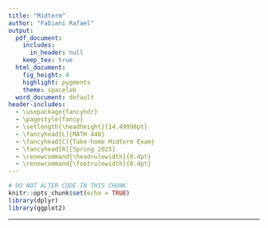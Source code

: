 ```yaml
---
title: "Midterm"
author: "Fabiani Rafael"
output:
  pdf_document:
    includes:
      in_header: null
    keep_tex: true
  html_document:
    fig_height: 4
    highlight: pygments
    theme: spacelab
  word_document: default
header-includes:
  - \usepackage{fancyhdr}
  - \pagestyle{fancy}
  - \setlength{\headheight}{14.49998pt}
  - \fancyhead[L]{MATH 448}
  - \fancyhead[C]{Take-home Midterm Exam}
  - \fancyhead[R]{Spring 2025}
  - \renewcommand{\headrulewidth}{0.4pt}
  - \renewcommand{\footrulewidth}{0.4pt}
---
```


```r
# DO NOT ALTER CODE IN THIS CHUNK
knitr::opts_chunk$set(echo = TRUE)
library(dplyr)
library(ggplot2)
```
\thispagestyle{fancy}
* * *
\begin{enumerate}
\item (22 points) Suppose that we wish to predict whether a given stock will issue a dividend this year (Y = 1 for “Yes” , Y = 0 for “No”) based on X, last year’s percent profit.We examine a large number of companies and discover that the mean value of X for companies that issued a dividend was $\bar{X} = 10$,while the mean for those that didn’t was $\bar{X} = 0$. In addition, the variance of X for these two sets of companies was $\sigma^2 = 36$. Finally, 80\% of companies issued dividends.
Assume that X follows a normal distribution in each group, i.e. $X|Y = k ~ N(\mu_k, \sigma^2)$. The density function for a normal distribution $N(\mu, \sigma^2)$ is 
$$
f(x) = \frac{1}{\sqrt{2\pi\sigma^2}}\exp\left(-\frac{(x-\mu)^2}{2\sigma^2}\right)
$$
where $\mu$ is the mean and $\sigma^2$ is the variance.

(a) (4 points) According to Bayes’ theorm, $P(Y = k | X = x) = \frac{\pi_k f_k(x)}{\pi_0f_0(x) + \pi_1f_1(x)}$, where $k = 0, 1$. What are the interpretations of $\pi_0 \text{ and } \pi_1$? How to estimate them based on the given information ?

\begin{itemize}
\item $\pi_0 \, \pi_1$ can be interpreted as representing the probabilities wherein the given company will not issue a dividend and will issue a dividend respectively. Now we can estimate them using the given information i.e given that 80\% of the companies issued dividends, while 20\% did not, we can say that $\pi_1 = 0.8$ and $\pi_0 = 0.2$.
\end{itemize}


(b) (4 ponts) What are the interpretations of $\sigma^2, \mu_0$ and $\mu_1$? How to estimate them based on the given information?

\begin{itemize}
\item Here $\sigma^2 = 36$ and $\sigma = 6$ can be interprered as the variance of the percentage profit of the companies, hence the standard deviation in reported \% profit for all companies was 6\%. Continuing  $\mu_0$ and $\mu_1$ would correspond to the mean percentage profit of the companies that did not issue a dividend and the companies that did issue a dividend respectively. We can estimate them using the given information i.e $\bar{X} = 0$ for companies that did not issue a dividend and $\bar{X} = 10$ for companies that did issue a dividend.
\end{itemize}

(c) (4 points) We know that in logistic regression 
$$
\log\frac{P(Y = 1 | X = x)}{P(Y= 0| X = x)} = \beta_0 + \beta_1x
$$
a linear function of x. Please show that this is also true here (the LDA framework)

\begin{itemize}

\item Now from the problem we have that 

\begin{align*}
P(Y = 1 | X = x) &= \frac{\pi_1 f_1(x)}{\pi_0f_0(x) + \pi_1f_1(x)} \\
&= \frac{\pi_1 \frac{1}{\sqrt{2\pi\sigma^2}}\exp\left(-\frac{(x-\mu_1)^2}{2\sigma^2}\right)}{\pi_0 \frac{1}{\sqrt{2\pi\sigma^2}}\exp\left(-\frac{(x-\mu_0)^2}{2\sigma^2}\right) + \pi_1 \frac{1}{\sqrt{2\pi\sigma^2}}\exp\left(-\frac{(x-\mu_1)^2}{2\sigma^2}\right)} 
\end{align*}
Now without loss of generality, $P(Y = 0 \mid X = x)$ can be written as the following 
$$
\frac{\pi_0 \frac{1}{\sqrt{2\pi\sigma^2}}\exp\left(-\frac{(x-\mu_0)^2}{2\sigma^2}\right)}{\pi_0 \frac{1}{\sqrt{2\pi\sigma^2}}\exp\left(-\frac{(x-\mu_0)^2}{2\sigma^2}\right) + \pi_1 \frac{1}{\sqrt{2\pi\sigma^2}}\exp\left(-\frac{(x-\mu_1)^2}{2\sigma^2}\right)}
$$
Now we have already estimated $\pi_0 = 0.2, \pi_1=0.8, \mu_0=0, \mu_1=10$ and were given that $\sigma^2=36$. We may now continue to use these values and yield the following 
\begin{align*}
P(Y = 0 | X = x) &= \frac{0.2 \frac{1}{\sqrt{2\pi\sigma^2}}\exp\left(-\frac{(x-10)^2}{2\sigma^2}\right)}{0.2 \frac{1}{\sqrt{2\pi\sigma^2}}\exp\left(-\frac{(x-10)^2}{2\sigma^2}\right) + 0.8 \frac{1}{\sqrt{2\pi\sigma^2}}\exp\left(-\frac{(x-10)^2}{2\sigma^2}\right)} \\
&= \frac{0.2\exp\left(-\frac{x^2}{72}\right)}{0.2\exp\left(-\frac{x^2}{72}\right) + 0.8\exp\left(-\frac{(x-10)^2}{72}\right)} \\
P(Y = 1 | X = x) &= \frac{0.8\exp\left(-\frac{(x-10)^2}{72}\right)}{0.2 \exp\left(-\frac{(x)^2}{72}\right) + 0.8 \exp\left(-\frac{(x-10)^2}{72}\right)}  \\
\log\frac{P(Y = 1 | X = x)}{P(Y = 0 | X = x)} &= \log\frac{\frac{0.8\exp\left(-\frac{(x-10)^2}{72}\right)}{0.2 \exp\left(-\frac{(x)^2}{72}\right) + 0.8 \exp\left(-\frac{(x-10)^2}{72}\right)}}{\frac{0.2\exp\left(-\frac{x^2}{72}\right)}{0.2\exp\left(-\frac{x^2}{72}\right) + 0.8\exp\left(-\frac{(x-10)^2}{72}\right)}} \\
&= \log\frac{0.8\exp\left(-\frac{(x-10)^2}{72}\right)}{0.2 \exp\left(-\frac{(x)^2}{72}\right) + 0.8 \exp\left(-\frac{(x-10)^2}{72}\right)} - \log\frac{0.2\exp\left(-\frac{x^2}{72}\right)}{0.2\exp\left(-\frac{x^2}{72}\right) + 0.8\exp\left(-\frac{(x-10)^2}{72}\right)} \\
&= \log\left( 0.8\exp(-\frac{(x-10)^2}{72})\right) - \log\left(0.2\exp(-\frac{x^2}{72}) + 0.8 \exp(-\frac{(x-10)^2}{72})\right) \\&- \log\left( 0.2\exp(-\frac{(x)^2}{72})\right) + \log\left(0.2\exp(-\frac{x^2}{72}) + 0.8 \exp(-\frac{(x-10)^2}{72})\right)\\ 
&= \log\left( 0.8\exp(-\frac{(x-10)^2}{72})\right) - \log\left( 0.2\exp(-\frac{(x)^2}{72})\right) \\
&= \log\left( 0.8 \right) - \frac{(x-10)^2}{72} - \log\left( 0.2 \right) + \frac{x^2}{72} \\
&=\left(2\ln(2) - \frac{25}{18}\right) + \frac{5}{18}x
\end{align*}
Thus we have that $\beta_0 = \left(2\ln(2) - \frac{25}{18}\right) , \beta_1 = \frac{5}{18}$, hence we have shown that the LDA framework is also a linear function of x i.e $\log\frac{P(Y = 1 | X = x)}{P(Y= 0| X = x)} = \beta_0 + \beta_1x$.

\end{itemize}

(d) (5 points) Predict the probability that a company will issue a dividend this year given that its percentage profit was $X = 4$ last year. $\textit{Hint: plug in normal densities and calculate} \, P(Y = k | X = 4)$

\begin{itemize}

\item Using the results obtained previously we have 
$$
P(Y = 1 | X = x) = \frac{0.8\exp\left(-\frac{(x-10)^2}{72}\right)}{0.2 \exp\left(-\frac{(x)^2}{72}\right) + 0.8 \exp\left(-\frac{(x-10)^2}{72}\right)} 
$$
Now we can plug in the values $x = 4$ and calculate the probability that a company will issue a dividend this year given that its percentage profit was $X = 4$ last year yielding 
$$
P(Y = 1 | X = 4) = \frac{0.8\exp\left(-\frac{(4-10)^2}{72}\right)}{0.2 \exp\left(-\frac{(4)^2}{72}\right) + 0.8 \exp\left(-\frac{(4-10)^2}{72}\right)} \approx 0.75
$$
So we predict that the probability that a company will issue a dividend this year given that its percentage profit was $X = 4$ last year is approximately 0.75 or 75\%.

\end{itemize}

(e) (5 points) Write down the explicit discriminant functions $\delta_k(x) = x\frac{\mu_k}{\sigma^2} - \frac{\mu_k^2}{2\sigma^2} + log(\pi^k)$ and evaluate at $x = 4$. Make predictions using discriminant functions.

\begin{itemize}

\item \begin{align*}
\delta_0(x) &= x\frac{\mu_0}{\sigma^2} - \frac{\mu_0^2}{2\sigma^2} + \log(\pi_0) \\
&= 4\frac{0}{36} - \frac{0^2}{2*36} + \log(0.2) \\
&= log(0.2) \\
\delta_1(x) &= x\frac{\mu_1}{\sigma^2} - \frac{\mu_1^2}{2\sigma^2} + \log(\pi_1) \\
&= 4\frac{10}{36} - \frac{10^2}{2\cdot36} + \log(0.8) \\
\end{align*}
so we then have $\delta_0(4) \approx -1.6 , \delta_1(4) \approx -0.5$ and since $\delta_1(4) > \delta_0(4)$ we predict that the company will issue a dividend this year given that its percentage profit was $X = 4$ last year moreover this alligns with the previous prediction made in part (d). 

\end{itemize}

\newpage
\item (20 points) The table below provides a training data set containing six observations, three predictors, and one qualitative response variable. Suppose we want to use this data set to 

\begin{center}
\begin{tabular}{|c|c|c|c|c|}
\hline
\textbf{Obs.} & \(\mathbf{X_1}\) & \(\mathbf{X_2}\) & \(\mathbf{X_3}\) & \(\mathbf{Y}\) \\
\hline
1 & 2 & -1 & 0 & Red \\
\hline
2 & 1 & 1 & 0 & Green \\
\hline
3 & -1 & 1 & 3 & Red \\
\hline
4 & -2 & 1 & 0 & Green \\
\hline
5 & 1 & 0 & 1 & Green \\
\hline
6 & 2 & 3 & 1 & Red \\
\hline
\end{tabular}
\end{center}
make a prediction for Y when $X_1 =1, X_2 = -1, X_3 = 0$ using K-nearest neighbors.

(a) (10 points) Compute the Euclidean distance between each observation and the test point, $X_1 =1, X_2 = -1, X_3 = 0$.

\begin{itemize}

\item Towards the intent of computing the Euclidean distance for every obeservation and the test point $X_1=1, X_2=-1, X_3=0$ we use the formula :
$$
\sqrt{(1 - X_1)^2 + (-1 - X_2)^2 + (0 - X_3)^2}
$$
The resulting distances are then shown in the following table :


\begin{center} 
\begin{tabular}{|c|c|c|} 
\hline \textbf{Obs.} & \textbf{Distance} & \textbf{Color} \\ 
\hline 1 & 1 & Red \\ 
\hline 2 & 2 & Green \\ 
\hline 3 & 4.1231 & Red \\ 
\hline 4 & 3.6056 & Green \\ 
\hline 5 & 1.4142 & Green \\ 
\hline 6 & 4.2426 & Red \\ 
\hline 
\end{tabular} 
\end{center} 

\end{itemize}
(b) (3 points) What is out prediction with K =1? Why?
\begin{itemize}
\item With $K = 1$ we would predict that the test point $X_1 = 1, X_2 = -1, X_3 = 0$ would be classified as Red since the nearest point to the test point is observation 1 which is red .
\end{itemize}
(c) (3 points) What is out prediction with K =3? Why?
\begin {itemize}
\item With $K = 3$ we would predict that the test point $X_1 = 1, X_2 = -1, X_3 = 0$ would be classified as Green since the three nearest points to the test point are observations 1, 5 and 2 which are Red, Green followed by Green again respectively. Evidently the majority is green hence the prediction itself is green.
\end{itemize}
(d) (4 points) If the Bayes decision boundary in this problem is highly non-linear, then would we expect the best value for K to be large or small? Why?
\begin{itemize}
\item  If it were that the Bayes decision boundary was of a highly non‐linear nature, then a smaller K would bee preferable in K‐nearest neighbors since, a smaller K would mean less smoothing of the boundary. Consequently this would allow for the model itself to closely follow non‐linear contours corresponding to the true decision boundary. Contrastly, a larger value for K would average over more points and yield a smoother, more linear boundary but the fault would be in the failure to as adequately capture the underlying non‐linear nature.
\end{itemize}


\newpage
\item (12 points) Consider the fitted values that result from performing simple linear regression (one predictor) without an intercept, i.e., the model is $Y_i = \beta X_i + \epsilon_i, i = 1,...,n$. By minimizing the RSS find the estimated coefficient $\hat{\beta}$. (the least square estimator) 

\begin{itemize}
\item The residual sum of squares (RSS) is defined by $ RSS = \sum_{i=1}^{n} (Y_i - \hat{Y_i})^2 $ wherein $\hat{Y_i} = \hat{\beta}X_i$. We can then substitute $\hat{Y_i}$ into the RSS equation to yield 
$$
RSS = \sum_{i=1}^{n} (Y_i - \hat{\beta}X_i)^2
$$
Now we can take the derivative of the RSS with respect to $\hat{\beta}$ and set it equal to zero to find the least square estimator $\hat{\beta}$.
\begin{align*}
\frac{d}{d\hat{\beta}}RSS &= \frac{d}{d\hat{\beta}}\sum_{i=1}^{n} (Y_i - \hat{\beta}X_i)^2 \\
&= \sum_{i=1}^{n} 2(Y_i - \hat{\beta}X_i)(-X_i)\\
&= -2\sum_{i=1}^{n} X_i(Y_i - \hat{\beta}X_i) \\
&= -2\sum_{i=1}^{n} X_iY_i + 2\hat{\beta}\sum_{i=1}^{n} X_i^2 \\
\text{Setting the $\frac{d}{d\hat{\beta}}RSS= 0$ then yields,} \\
0 &= -2\sum_{i=1}^{n} X_iY_i + 2\hat{\beta}\sum_{i=1}^{n} X_i^2 \\
2\sum_{i=1}^{n} X_iY_i &= 2\hat{\beta}\sum_{i=1}^{n} X_i^2 \\
\hat{\beta} &= \frac{\sum_{i=1}^{n} X_iY_i}{\sum_{i=1}^{n} X_i^2}
\end{align*}
Thus we have that the least square estimator $\hat{\beta}$ is given by $\hat{\beta} = \frac{\sum_{i=1}^{n} X_iY_i}{\sum_{i=1}^{n} X_i^2}$.
\end{itemize}

\newpage
\item (24 points) Recall the Boston data set, which record medv (median house value in thousands of dollars, eg.,medv=50 mean \$50,000)for 506 neighborhoods around Boston. We fitted a linear regression model using two predictors lstat (percent of households with low socioeconomic status, eg., lstat=1 means 1\%), rm (average number of rooms per dwelling) and their intereaction. The output is provided below.
\begin{verbatim}
Call:
lm(formula = medv ~ lstat + rm + rm * lstat, data = Boston)

Residuals:
    Min     1Q  Median     3Q     Max 
-23.2349 -2.6897 -0.6158  1.9663 31.6141 

Coefficients:
            Estimate Std. Error t value Pr(>|t|)    
(Intercept) -29.12452     3.34250  -8.713  < 2e-16 ***
lstat         2.19398     0.20570  10.666  < 2e-16 ***
rm            9.70126     0.50023  19.393  < 2e-16 ***
lstat:rm     -0.48494     0.03459 -14.018  < 2e-16 ***
---
Signif. codes:
0 '***' 0.001 '**' 0.01 '*' 0.05 '.' 0.1 ' ' 1

Residual standard error: 4.701 on 502 degrees of freedom
Multiple R-squared:  0.7402,   Adjusted R-squared:  0.7387 
F-statistic: 476.9 on 3 and 502 DF,  p-value: < 2.2e-16
\end{verbatim}
Use the output and the \textbf{context} to answer the following questions.

(a) (4 points) What is the interpretation of $R^2 = 0.7402$? What is the interpretation of the F-test results (F-statistic = 476.9 on 3 and 502 DF, p-value < 2.2e-16)?

\begin{itemize}
\item The $R^2 = 0.7402$ can be interpreted as the proportion of the variance in the response variable that can be explained by the predictors. In this case, 74.02\% of the variance in median house value can be explained by the predictors lstat, rm and their interaction $(lstat \times rm)$. and the F-test results can be interpreted as the overall significance of the model. It tests the null hypothesis that all of the coefficients in the model are equal to zero. In this case, the F-statistic is 476.9 with a p-value less than 2.2e-16, which indicates that the model is statistically significant and so the null hypothesis that all of the coefficients in the model are equal to zero is rejected.
\end{itemize}
(b) (4 points) What predictors are significant? Why?

\begin{itemize}
\item The predictors lstat, rm, and the interaction term lstat:rm are all significant moreover we know this by the p-values associated with each coefficient being less than 0.05. The p-values being less than 0.05, indicates that they are statistically significant predictors of median house value.
\end{itemize}
(c) (6 points) What is the interpretation of the interaction effect? (Please interprete two ways: when \textit{rm} is held constant, when \textit{lstat} is held constant)

\begin{itemize}

\item The interaction effect between lstat and rm can be interpreted as the effect of the interaction between the percentage of households with lstat and the rm on the median house value. When rm is held constant, the interaction effect represents the change in the median house value for a one-unit increase in lstat, and vice versa. On the other hand when lstat is held constant, similarly the interaction term represents the change in the median house value for a one-unit increase in rm, and again vice versa.
\end{itemize}

(d) (4 points) Given a new neighbourhood’s with 10\% low socioeconomic households and 6 years as the average number of rooms per dwelling. What is the predicted median value of houses in this neighborhood? 
\begin{itemize}
\item The predicted median value of houses in this neighborhood can be calculated by plugging in the values of lstat = 10, rm = 6 into the regression equation. The regression equation is then given by 
$$
\text{medv} = -29.12452 + 2.19398 \times 10 + 9.70126 \times 6 - 0.48494 \times 10 \times 6 \\
= 21.92644
$$
Thus we find the predicted median value of houses in this neighborhood to be 21.92644 $\approx \$21,926$.
\end{itemize}
(e) (6 points) For the neighborhoods with 10\% low socioeconomic households and 6 years as the average number of rooms per dwelling, we can calculate the confidence interval is (21.36483, 22.4876) and prediction interval is (12.67235, 31.18008). What are their interpretations?
\begin{itemize}
\item The confidence interval (21.36483, 22.4876) can be interpreted as the range of values for which we are 95\% confident that the true median house value for neighborhoods with 10\% low socioeconomic households and 6 years as the average number of rooms per dwelling lies. The prediction interval (12.67235, 31.18008) can be interpreted as the range of values within which we would expect the median house value for a new neighborhood to fall with 95\% confidence. In essense both can be seen as conveying the extent to which we are sure about the median house value for the neighborhoods.
\end{itemize}

\newpage
\item (12) points) Please answer the following conceptual questions about classification. Assume we have two classes and one predictor, i.e., $p = 1$ and $K = 2$.

(a) (2 points) What is Bayesian Classifier? How does it make prediction?
\begin{itemize}
\item The Bayesian Classifier calculates the probability of an observation belonging to a class using Bayes' theorem. The classifier then continues to assign the observation to the class having the highest probability.
\end{itemize}
(b) (2 points) What is the general idea of logisitic regression? How does it make prediction?
\begin{itemize}
\item The general idea behind logistic regression is to calculate the probability of an observation belonging to a class using a logistic function and then assigning the observation to the class with the highest probability.
\end{itemize}
(c) (2 points) What is the general idea of LDA? How does it make prediction?
\begin{itemize}
\item The general idea of LDA is to go off the assumption that observations come from normal distributions sharing the same covariance matrix. From these assumptions together with Bayes' theorem LDA then defines a linear decision boundary to classify the observations.
\end{itemize}

(d) (2 points) What is the general idea of QDA? How does it make prediction?
\begin{itemize}
\item The general idea of QDA is comparable to LDA however QDA allows eaach class its own covariance matrix consequently covariances differ from class to class leading to decision boundaries pertubing to produce quadratic like decisions boundary, consequently it can provide a more flexible decision boundary for when the decision boundary in question is quadratic in nature.
\end{itemize}
(e) (2 points) What is the general idea of KNN? How does it make prediction?
\begin{itemize}
\item KNN assigns a label by looking at the $K$ available training points which lie closts to the new observation. It peerforms classification by assigning the most common label among the $K$ nearest training points. For $K=2$ as given in the problem it looks to the two nearest training points and assigns the label that is most common among the two. If it were that they were equally common a measure that can be taken is looking to the weight of the test data as a whole to be used as a determining factor for classification.
\end{itemize}

(f) (2 points) What is the general idea of Naive Bayes? How does it make prediction?
\begin{itemize}
\item Naive Bayes assumes that the predictors are each independent with respect to one another. It calculates the probability of an observation belonging to a given class it then proceeds to assign the observation to the class with the highest probability.
\end{itemize}

\end{enumerate}

